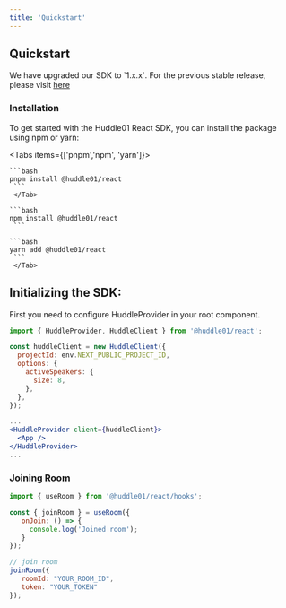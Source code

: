 ```yaml
---
title: 'Quickstart'
---
```



## Quickstart

<Callout>
  We have upgraded our SDK to `1.x.x`. For the previous stable release, please visit <a className="text-bold underline" href="https://legacy.docs.huddle01.com/docs">here</a>
</Callout>

### Installation

To get started with the Huddle01 React SDK, you can install the package using npm or yarn:

<Tabs items={['pnpm','npm', 'yarn']}>
 <Tab>

    ```bash
    pnpm install @huddle01/react
     ```
     </Tab>

  <Tab>
    
    ```bash 
    npm install @huddle01/react
     ```

  </Tab>

  <Tab>

    ```bash
    yarn add @huddle01/react
     ```
     </Tab>

</Tabs>

## Initializing the SDK:

First you need to configure HuddleProvider in your root component. 

```jsx
import { HuddleProvider, HuddleClient } from '@huddle01/react';

const huddleClient = new HuddleClient({
  projectId: env.NEXT_PUBLIC_PROJECT_ID,
  options: {
    activeSpeakers: {
      size: 8,
    },
  },
});

...
<HuddleProvider client={huddleClient}>
  <App />
</HuddleProvider>
...
```

### Joining Room 

```jsx
import { useRoom } from '@huddle01/react/hooks';

const { joinRoom } = useRoom({
   onJoin: () => {
     console.log('Joined room');
   }
});

// join room 
joinRoom({
   roomId: "YOUR_ROOM_ID",
   token: "YOUR_TOKEN"
});
```


